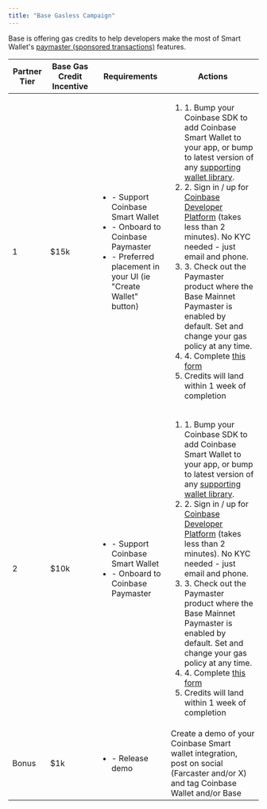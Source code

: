 ```yaml
---
title: "Base Gasless Campaign"
---
```



Base is offering gas credits to help developers make the most of
Smart Wallet's [paymaster (sponsored transactions)](/smart-wallet/concepts/features/optional/gas-free-transactions) features.

| Partner Tier | Base Gas Credit Incentive | Requirements                                                                                                                                                   | Actions                                                                                                                                                                                                                                                                                                                                                                                                                                                                                                                                                                                                                                                                                                                                             |
| ------------ | ------------------------- | -------------------------------------------------------------------------------------------------------------------------------------------------------------- | --------------------------------------------------------------------------------------------------------------------------------------------------------------------------------------------------------------------------------------------------------------------------------------------------------------------------------------------------------------------------------------------------------------------------------------------------------------------------------------------------------------------------------------------------------------------------------------------------------------------------------------------------------------------------------------------------------------------------------------------------- |
| 1            | $15k                      | <ul><li>- Support Coinbase Smart Wallet</li><li>- Onboard to Coinbase Paymaster</li><li>- Preferred placement in your UI (ie "Create Wallet" button)</li></ul> | <ol><li>1. Bump your Coinbase SDK to add Coinbase Smart Wallet to your app, or bump to latest version of any [supporting wallet library](/smart-wallet/concepts/usage-details/wallet-library-support).</li><li>2. Sign in / up for [Coinbase Developer Platform](https://www.coinbase.com/developer-platform) (takes less than 2 minutes). No KYC needed - just email and phone.</li><li>3. Check out the Paymaster product where the Base Mainnet Paymaster is enabled by default. Set and change your gas policy at any time.</li><li>4. Complete [this form](https://docs.google.com/forms/d/1yPnBFW0bVUNLUN_w3ctCqYM9sjdIQO3Typ53KXlsS5g/viewform?edit_requested=true)</li><li>Credits will land within 1 week of completion</li></ol> |
| 2            | $10k                      | <ul><li>- Support Coinbase Smart Wallet</li><li>- Onboard to Coinbase Paymaster</li></ul>                                                                      | <ol><li>1. Bump your Coinbase SDK to add Coinbase Smart Wallet to your app, or bump to latest version of any [supporting wallet library](/smart-wallet/concepts/usage-details/wallet-library-support).</li><li>2. Sign in / up for [Coinbase Developer Platform](https://www.coinbase.com/developer-platform) (takes less than 2 minutes). No KYC needed - just email and phone.</li><li>3. Check out the Paymaster product where the Base Mainnet Paymaster is enabled by default. Set and change your gas policy at any time.</li><li>4. Complete [this form](https://docs.google.com/forms/d/1yPnBFW0bVUNLUN_w3ctCqYM9sjdIQO3Typ53KXlsS5g/viewform?edit_requested=true)</li><li>Credits will land within 1 week of completion</li></ol> |
| Bonus        | $1k                       | <ul><li>- Release demo</li></ul>                                                                                                                               | Create a demo of your Coinbase Smart wallet integration, post on social (Farcaster and/or X) and tag Coinbase Wallet and/or Base                                                                                                                                                                                                                                                                                                                                                                                                                                                                                                                                                                                                                     |



<PolicyBanner />